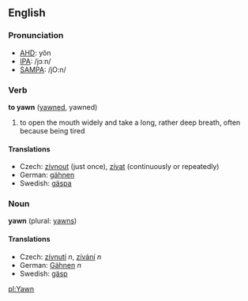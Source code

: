 ==English==
===Pronunciation===
*[[w:AHD|AHD]]: yôn
*[[w:IPA|IPA]]: /jɔːn/
*[[w:SAMPA|SAMPA]]: /jO:n/

===Verb===
'''to yawn''' ([[yawned]], yawned)
# to open the mouth widely and take a long, rather deep breath, often because being tired

====Translations====
*Czech: [[zívnout]] (just once), [[zívat]] (continuously or repeatedly)
*German: [[gähnen]]
*Swedish: [[gäspa]]

===Noun===
'''yawn''' (plural: [[yawns]])

====Translations====
*Czech: [[zívnutí]] ''n'', [[zívání]] ''n''
*German: [[Gähnen]] ''n''
*Swedish: [[gäsp]]

[[pl:Yawn]]